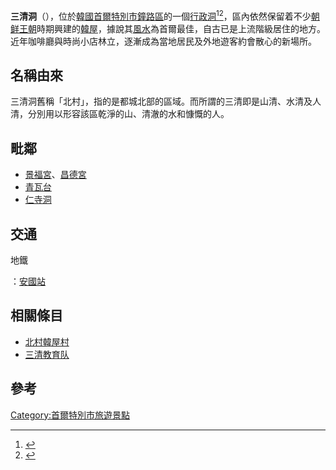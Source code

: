 {{Infobox Korean settlement
| title           = 三清洞
| img             = P00250516 085446162 삼청동주민센터.JPG
| imgwidth = 
| imgcaption      = 三清洞事務所
| hangul          = 삼청동
| hanja           = {{linktext|三|淸|洞}}
| rr              = Samcheong-dong
| mr              = Samch'ŏng-dong
| area_km2        = 1.49
| pop             = 2,935
| popnote         = <ref name="encyber" />
| popyear         = 2017年
| popden_km2      = 
| popdennote      = 
| region          = [[首爾特別市|首爾特別市]]
| settype         = [[行政洞|行政洞]]
| map             = Seoul-Jongno-map.png
| mapcaption      = 三清洞在鐘路區的位置圖
}}
'''三清洞'''（{{lang-ko|'''삼청동'''}}），位於[[韓國|韓國]][[首爾特別市|首爾特別市]][[鐘路區|鐘路區]]的一個[[行政洞|行政洞]]<ref name="encyber">{{cite web |url=http://www.encyber.com/search_w/ctdetail.php?masterno=732202&contentno=732202 |title=삼청동 (Samcheong-dong 三淸洞) |publisher=Doosan Encyclopedia |accessdate=2008-04-23 |language=ko |archive-date=2013-01-22 |archive-url=https://archive.is/20130122061149/http://www.encyber.com/search_w/ctdetail.php?masterno=732202&contentno=732202 |dead-url=yes }}</ref><ref name="Jongno-gu">{{cite web |url=http://www.jongno.go.kr/wcms4/dong/intro/history.jsp?dp=4&id=21 |publisher=Jongno-gu official site |title=Origin of Samcheong-dong's name |accessdate=2008-04-23 |language=ko |deadurl=yes |archiveurl=https://archive.is/20040530102953/http://www.jongno.go.kr/wcms4/dong/intro/history.jsp?dp=4&id=21 |archivedate=2004-05-30 }}</ref>，區內依然保留着不少[[朝鲜王朝|朝鲜王朝]]時期興建的[[韓屋|韓屋]]，據說其[[風水|風水]]為首爾最佳，自古已是上流階級居住的地方。近年咖啡廳與時尚小店林立，逐漸成為當地居民及外地遊客約會散心的新場所。

==名稱由來==
三清洞舊稱「北村」，指的是都城北部的區域。而所謂的三清即是山清、水清及人清，分別用以形容該區乾淨的山、清澈的水和慷慨的人。

==毗鄰==
* [[景福宮_(韓國)|景福宮]]、[[昌德宮|昌德宮]]
* [[青瓦台|青瓦台]]
* [[仁寺洞|仁寺洞]]

== 交通 ==
;地鐵
{{韓國都市鐵道|SM3}}：[[安國站_(首爾)|安國站]]

==相關條目==
* [[北村韓屋村|北村韓屋村]]
* [[三清教育队|三清教育队]]

==參考==
{{reflist}}

[[Category:首爾特別市旅遊景點|Category:首爾特別市旅遊景點]]